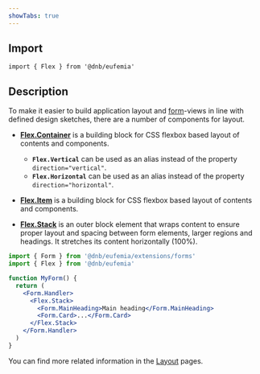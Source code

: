 ```yaml
---
showTabs: true
---
```


## Import

```tsx
import { Flex } from '@dnb/eufemia'
```

## Description

To make it easier to build application layout and [form](/uilib/extensions/forms)-views in line with defined design sketches, there are a number of components for layout.

- **[Flex.Container](/uilib/layout/flex/container)** is a building block for CSS flexbox based layout of contents and components.

  - **`Flex.Vertical`** can be used as an alias instead of the property `direction="vertical"`.
  - **`Flex.Horizontal`** can be used as an alias instead of the property `direction="horizontal"`.

- **[Flex.Item](/uilib/layout/flex/item)** is a building block for CSS flexbox based layout of contents and components.

- **[Flex.Stack](/uilib/layout/flex/stack)** is an outer block element that wraps content to ensure proper layout and spacing between form elements, larger regions and headings. It stretches its content horizontally (100%).

```jsx
import { Form } from '@dnb/eufemia/extensions/forms'
import { Flex } from '@dnb/eufemia'

function MyForm() {
  return (
    <Form.Handler>
      <Flex.Stack>
        <Form.MainHeading>Main heading</Form.MainHeading>
        <Form.Card>...</Form.Card>
      </Flex.Stack>
    </Form.Handler>
  )
}
```

You can find more related information in the [Layout](/uilib/layout) pages.
